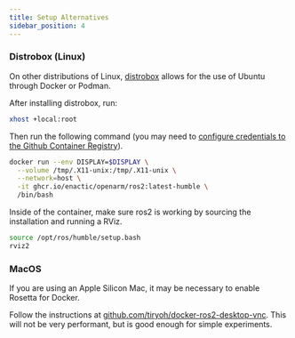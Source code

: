 ```yaml
---
title: Setup Alternatives
sidebar_position: 4
---
```


### Distrobox (Linux)
On other distributions of Linux, [distrobox](https://distrobox.it/) allows for the use of Ubuntu through Docker or Podman.

After installing distrobox, run:

```sh
xhost +local:root
```

Then run the following command (you may need to [configure credentials to the Github Container Registry](https://docs.github.com/en/packages/working-with-a-github-packages-registry/working-with-the-container-registry)).

```sh
docker run --env DISPLAY=$DISPLAY \
  --volume /tmp/.X11-unix:/tmp/.X11-unix \
  --network=host \
  -it ghcr.io/enactic/openarm/ros2:latest-humble \
  /bin/bash
```

Inside of the container, make sure ros2 is working by sourcing the installation and running a RViz.

```sh
source /opt/ros/humble/setup.bash
rviz2
```

### MacOS

If you are using an Apple Silicon Mac, it may be necessary to enable Rosetta for Docker.

Follow the instructions at [github.com/tiryoh/docker-ros2-desktop-vnc](https://github.com/Tiryoh/docker-ros2-desktop-vnc/tree/master). This will not be very performant, but is good enough for simple experiments.
